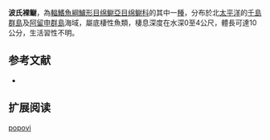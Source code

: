 {{Speciesbox
| name = 波氏裸鳚
| image = 
| status = NE
| status_system = IUCN3.1
| genus = Gymnelus
| species = popovi
| authority = Taranetz & Andriashev, 1935
| synonyms = *''Commandorella popovi''<br /><small>Taranetz & Andriashev, 1935</small>
}}

'''波氏裸鳚'''，為[[輻鰭魚綱|輻鰭魚綱]][[鱸形目|鱸形目]][[绵鳚亞目|绵鳚亞目]][[绵鳚科|绵鳚科]]的其中一[[種|種]]，分布於北[[太平洋|太平洋]]的[[千島群島|千島群島]]及[[阿留申群島|阿留申群島]]海域，屬底棲性魚類，棲息深度在水深0至4公尺，體長可達10公分，生活習性不明。

==参考文献==
*{{FishBase_species|genus=Gymnelus|species=popovi|year=2011|month=12}}

== 扩展阅读 ==
{{refbegin}}
{{wikispecies-inline|Gymnelus popovi|波氏裸鳚}}
{{refend}}
{{Taxonbar|from=Q1096861}}

[[Category:裸鳚属|popovi]]


{{鱸形目小作品}}
